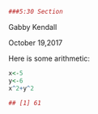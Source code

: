 
```r
###5:30 Section
```

Gabby Kendall

October 19,2017
 
Here is some arithmetic:
 
```r
x<-5
y<-6
x^2+y^2
```

```r
## [1] 61
```
